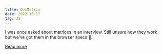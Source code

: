 ```yaml
---
title: DomMatrix
date: 2022-10-17
tag: JS
---
```


I was once asked about matrices in an interview. Still unsure how they work but
we've got them in the browser specs 🤣.

[ Read more ](https://developer.mozilla.org/en-US/docs/Web/API/DOMMatrix)

